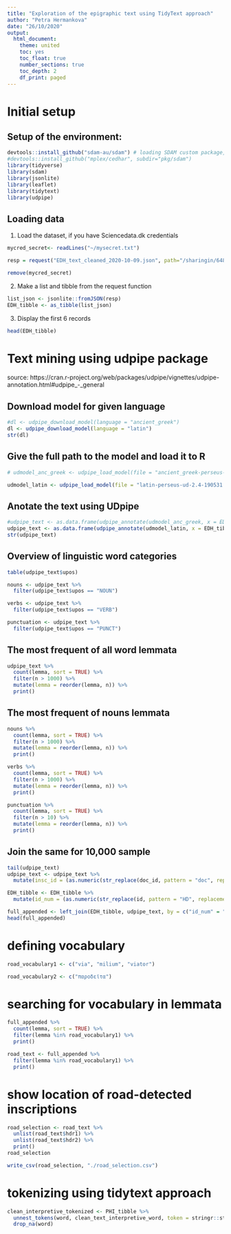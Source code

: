 ```yaml
---
title: "Exploration of the epigraphic text using TidyText approach"
author: "Petra Hermankova"
date: "26/10/2020"
output:
  html_document:
    theme: united
    toc: yes
    toc_float: true
    number_sections: true
    toc_depth: 2
    df_print: paged
---
```


# Initial setup

## Setup of the environment:

```r
devtools::install_github("sdam-au/sdam") # loading SDAM custom package, if not working try devtools::install_github("mplex/cedhar", subdir="pkg/sdam")
#devtools::install_github("mplex/cedhar", subdir="pkg/sdam")
library(tidyverse)
library(sdam)
library(jsonlite)
library(leaflet)
library(tidytext)
library(udpipe)
```

## Loading data
1. Load the dataset, if you have Sciencedata.dk credentials

```r
mycred_secret<- readLines("~/mysecret.txt")
```

```r
resp = request("EDH_text_cleaned_2020-10-09.json", path="/sharingin/648597@au.dk/SDAM_root/SDAM_data/EDH/public", method="GET", cred=mycred_secret)
```

```r
remove(mycred_secret)
```

2. Make a list and tibble from the request function
```r
list_json <- jsonlite::fromJSON(resp)
EDH_tibble <- as_tibble(list_json)
```

3. Display the first 6 records
```r
head(EDH_tibble)
```

# Text mining using udpipe package
source: https://cran.r-project.org/web/packages/udpipe/vignettes/udpipe-annotation.html#udpipe_-_general

## Download model for given language
```r
#dl <- udpipe_download_model(language = "ancient_greek")
dl <- udpipe_download_model(language = "latin")
str(dl)
```

## Give the full path to the model and load it to R
```r
# udmodel_anc_greek <- udpipe_load_model(file = "ancient_greek-perseus-ud-2.4-190531.udpipe")

udmodel_latin <- udpipe_load_model(file = "latin-perseus-ud-2.4-190531.udpipe")
```

## Anotate the text using UDpipe
```r
#udpipe_text <- as.data.frame(udpipe_annotate(udmodel_anc_greek, x = EDH_tibble$clean_text_interpretive_word))
udpipe_text <- as.data.frame(udpipe_annotate(udmodel_latin, x = EDH_tibble$clean_text_interpretive_word))
str(udpipe_text)
```

## Overview of linguistic word categories
```r
table(udpipe_text$upos)
```

```r
nouns <- udpipe_text %>% 
  filter(udpipe_text$upos == "NOUN") 
```

```r
verbs <- udpipe_text %>% 
  filter(udpipe_text$upos == "VERB") 
```

```r
punctuation <- udpipe_text %>% 
  filter(udpipe_text$upos == "PUNCT") 
```

## The most frequent of all word lemmata
```r
udpipe_text %>% 
  count(lemma, sort = TRUE) %>%
  filter(n > 1000) %>% 
  mutate(lemma = reorder(lemma, n)) %>%
  print()
```

## The most frequent of nouns lemmata
```r
nouns %>% 
  count(lemma, sort = TRUE) %>%
  filter(n > 1000) %>% 
  mutate(lemma = reorder(lemma, n)) %>%
  print()
```

```r
verbs %>% 
  count(lemma, sort = TRUE) %>%
  filter(n > 1000) %>% 
  mutate(lemma = reorder(lemma, n)) %>%
  print()
```

```r
punctuation %>% 
  count(lemma, sort = TRUE) %>%
  filter(n > 10) %>% 
  mutate(lemma = reorder(lemma, n)) %>%
  print()
```


## Join the same for 10,000 sample
```r
tail(udpipe_text)
udpipe_text <- udpipe_text %>% 
  mutate(insc_id = (as.numeric(str_replace(doc_id, pattern = "doc", replacement = ""))))

EDH_tibble <- EDH_tibble %>% 
  mutate(id_num = (as.numeric(str_replace(id, pattern = "HD", replacement = ""))))

full_appended <- left_join(EDH_tibble, udpipe_text, by = c("id_num" = "insc_id"))
head(full_appended)
```











# defining vocabulary
```r
road_vocabulary1 <- c("via", "milium", "viator")

road_vocabulary2 <- c("παροδεῖτα")
```

# searching for vocabulary in lemmata
```r
full_appended %>%
  count(lemma, sort = TRUE) %>%
  filter(lemma %in% road_vocabulary1) %>% 
  print()
```

```r
road_text <- full_appended %>%
  filter(lemma %in% road_vocabulary1) %>% 
  print()
```

# show location of road-detected inscriptions
```r
road_selection <- road_text %>% 
  unlist(road_text$hdr1) %>% 
  unlist(road_text$hdr2) %>% 
  print() 
road_selection

write_csv(road_selection, "./road_selection.csv")

```

# tokenizing using tidytext approach

```r
clean_interpretive_tokenized <- PHI_tibble %>%
  unnest_tokens(word, clean_text_interpretive_word, token = stringr::str_split, pattern = " ") %>%
  drop_na(word) 
```






